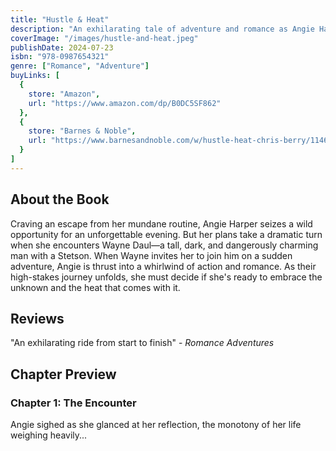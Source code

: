 ```yaml
---
title: "Hustle & Heat"
description: "An exhilarating tale of adventure and romance as Angie Harper's mundane life is upended by the enigmatic Wayne Daul."
coverImage: "/images/hustle-and-heat.jpeg"
publishDate: 2024-07-23
isbn: "978-0987654321"
genre: ["Romance", "Adventure"]
buyLinks: [
  {
    store: "Amazon",
    url: "https://www.amazon.com/dp/B0DC5SF862"
  },
  {
    store: "Barnes & Noble",
    url: "https://www.barnesandnoble.com/w/hustle-heat-chris-berry/1146114356?ean=2940180177193"
  }
]
---
```


## About the Book

Craving an escape from her mundane routine, Angie Harper seizes a wild opportunity for an unforgettable evening. But her plans take a dramatic turn when she encounters Wayne Daul—a tall, dark, and dangerously charming man with a Stetson. When Wayne invites her to join him on a sudden adventure, Angie is thrust into a whirlwind of action and romance. As their high-stakes journey unfolds, she must decide if she's ready to embrace the unknown and the heat that comes with it.

## Reviews

"An exhilarating ride from start to finish" - *Romance Adventures*

## Chapter Preview

### Chapter 1: The Encounter

Angie sighed as she glanced at her reflection, the monotony of her life weighing heavily...